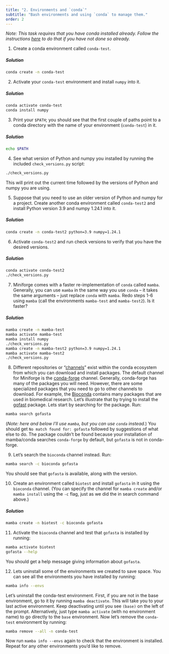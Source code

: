 ```yaml
---
title: "2. Environments and `conda`"
subtitle: "Bash environments and using `conda` to manage them."
order: 2
---
```


*Note: This task requires that you have conda installed already. Follow the instructions [here](../index.qmd) to do that if you have not done so already.*

1. Create a conda environment called `conda-test`.

::: {.callout-caution collapse="true" appearance="simple" icon="false"}
##### Solution
```bash
conda create -n conda-test
```
:::

2. Activate your `conda-test` environment and install `numpy` into it.

::: {.callout-caution collapse="true" appearance="simple" icon="false"}
##### Solution
```bash
conda activate conda-test
conda install numpy
```
:::

3. Print your `$PATH`; you should see that the first couple of paths point to a conda directory with the name of your environment (`conda-test`) in it.

::: {.callout-caution collapse="true" appearance="simple" icon="false"}
##### Solution
```bash
echo $PATH
```
:::

4. See what version of Python and numpy you installed by running the included `check_versions.py` script:
```bash
./check_versions.py
```
   This will print out the current time followed by the versions of Python and numpy you are using.

5. Suppose that you need to use an older version of Python and numpy for a project. Create another conda environment called `conda-test2` and install Python version 3.9 and numpy 1.24.1 into it.

::: {.callout-caution collapse="true" appearance="simple" icon="false"}
##### Solution
```bash
conda create -n conda-test2 python=3.9 numpy=1.24.1
```
:::

6. Activate `conda-test2` and run check versions to verify that you have the desired versions.

::: {.callout-caution collapse="true" appearance="simple" icon="false"}
##### Solution
```bash
conda activate conda-test2
./check_versions.py
```
:::

7. Miniforge comes with a faster re-implementation of `conda` called `mamba`. Generally, you can use `mamba` in the same way you use `conda` -- it takes the same arguments -- just replace `conda` with `mamba`. Redo steps 1-6 using `mamba` (call the environments `mamba-test` and `mamba-test2`). Is it faster?

::: {.callout-caution collapse="true" appearance="simple" icon="false"}
##### Solution
```bash
mamba create -n mamba-test
mamba activate mamba-test
mamba install numpy
./check_versions.py
mamba create -n mamba-test2 python=3.9 numpy=1.24.1
mamba activate mamba-test2
./check_versions.py
```
:::

8. Different repositories or "[channels](https://docs.conda.io/projects/conda/en/latest/user-guide/concepts/channels.html)" exist within the conda ecosystem from which you can download and install packages. The default channel for Miniforge is the [conda-forge](https://conda-forge.org/) channel. Generally, conda-forge has many of the packages you will need. However, there are some specialized packages that you need to go to other channels to download. For example, the [Bioconda](https://bioconda.github.io/) contains many packages that are used in biomedical research. Let's illustrate that by trying to install the [gofast](https://github.com/virus-evolution/gofasta) package. Lets start by searching for the package. Run:
```bash
mamba search gofasta
```
(*Note: here and below I'll use `mamba`, but you can use `conda` instead.*) You should get `No match found for: gofasta` followed by suggestions of what else to do. The package couldn't be found because your installation of mamba/conda searches `conda-forge` by default, but `gofasta` is not in conda-forge.

9. Let's search the `bioconda` channel instead. Run:
```bash
mamba search -c bioconda gofasta
```
You should see that `gofasta` is available, along with the version.

10. Create an environment called `biotest` and install `gofasta` in it using the `bioconda` channel. (You can specify the channel for `mamba create` and/or `mamba install` using the `-c` flag, just as we did the in search command above.)

::: {.callout-caution collapse="true" appearance="simple" icon="false"}
##### Solution
```bash
mamba create -n biotest -c bioconda gofasta
```
:::

11. Activate the `bioconda` channel and test that `gofasta` is installed by running:
```bash
mamba activate biotest
gofasta --help
```
You should get a help message giving information about `gofasta`.

12. Lets uninstall some of the environments we created to save space. You can see all the environments you have installed by running:
```bash
mamba info --envs
```
Let's uninstall the conda-test environment. First, if you are not in the base environment, go to it by running `mamba deactivate`. This will take you to your last active environment. Keep deactivating until you see `(base)` on the left of the prompt. Alternatively, just type `mamba activate` (with no environment name) to go directly to the `base` environment. Now let's remove the `conda-test` environment by running:
```bash
mamba remove --all -n conda-test
```
Now run `mamba info --envs` again to check that the environment is installed. Repeat for any other environments you'd like to remove.
